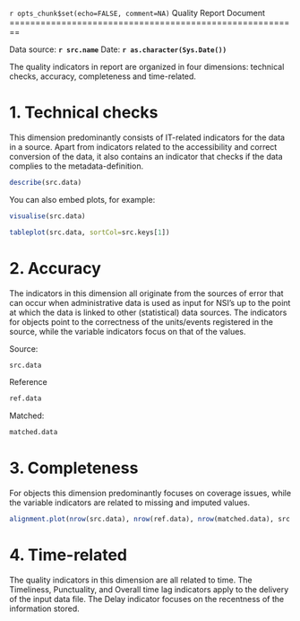 `r opts_chunk$set(echo=FALSE, comment=NA)`
Quality Report Document
========================================================

Data source: **`r src.name`**
Date: **`r as.character(Sys.Date())`**

The quality indicators in report are organized in four dimensions: technical checks, accuracy, completeness and time-related.


1. Technical checks
===========================

This dimension predominantly consists of IT-related indicators for the data in a source. Apart from indicators related to the accessibility and correct conversion of the data, it also contains an indicator that checks if the data complies to the metadata-definition.

```r
describe(src.data)
```

You can also embed plots, for example:

```r
visualise(src.data)
```

```r
tableplot(src.data, sortCol=src.keys[1])
```


2. Accuracy
===========================

The indicators in this dimension all originate from the sources of error that can occur when administrative data is used as input for NSI’s up to the point at which the data is linked to other (statistical) data sources. The indicators for objects point to the correctness of the units/events registered in the source, while the variable indicators focus on that of the values.


Source:
```r
src.data
```

Reference
```r
ref.data
```

Matched:
```r
matched.data
```



3. Completeness
===========================

For objects this dimension predominantly focuses on coverage issues, while the variable indicators are related to missing and imputed values.

```r
alignment.plot(nrow(src.data), nrow(ref.data), nrow(matched.data), src.name, ref.name) 
```

4. Time-related
===========================

The quality indicators in this dimension are all related to time. The Timeliness, Punctuality, and Overall time lag indicators apply to the delivery of the input data file. The Delay indicator focuses on the recentness of the information stored.
